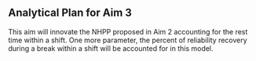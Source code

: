 Analytical Plan for Aim 3
-------------------------

This aim will innovate the NHPP proposed in Aim 2 accounting for the rest time within a shift. One more parameter, the percent of reliability recovery during a break within a shift will be accounted for in this model.

